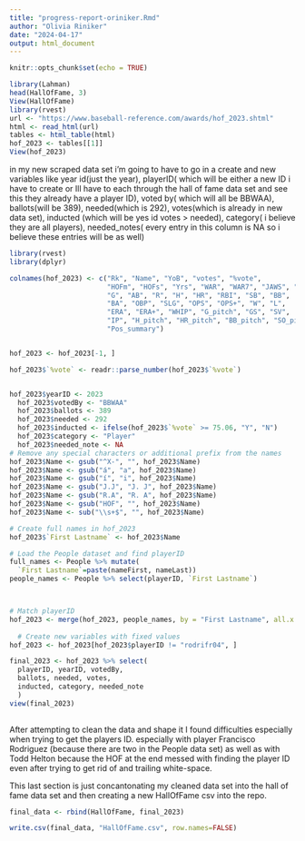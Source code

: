```yaml
---
title: "progress-report-oriniker.Rmd"
author: "Olivia Riniker"
date: "2024-04-17"
output: html_document
---
```


```r
knitr::opts_chunk$set(echo = TRUE)
```

```r
library(Lahman)
head(HallOfFame, 3)
View(HallOfFame)
library(rvest)
url <- "https://www.baseball-reference.com/awards/hof_2023.shtml"
html <- read_html(url)
tables <- html_table(html)
hof_2023 <- tables[[1]]
View(hof_2023)
```
 in my new scraped data set i'm going to have to go in a create and new variables like year id(just the year), playerID( which will be either a new ID i have to create or Ill have to each through the hall of fame data set and see this they already have a player ID), voted by( which will all be BBWAA), ballots(will be 389), needed(which is 292), votes(which is already in new data set), inducted (which will be yes id votes > needed), category( i believe they are all players), needed_notes( every entry in this column is NA so i believe these entries will be as well)
 
```r
library(rvest)
library(dplyr)

colnames(hof_2023) <- c("Rk", "Name", "YoB", "votes", "%vote", 
                        "HOFm", "HOFs", "Yrs", "WAR", "WAR7", "JAWS", "Jpos",
                        "G", "AB", "R", "H", "HR", "RBI", "SB", "BB", 
                        "BA", "OBP", "SLG", "OPS", "OPS+", "W", "L", 
                        "ERA", "ERA+", "WHIP", "G_pitch", "GS", "SV", 
                        "IP", "H_pitch", "HR_pitch", "BB_pitch", "SO_pitch", 
                        "Pos_summary")


hof_2023 <- hof_2023[-1, ] 

hof_2023$`%vote` <- readr::parse_number(hof_2023$`%vote`)


hof_2023$yearID <- 2023
  hof_2023$votedBy <- "BBWAA"
  hof_2023$ballots <- 389
  hof_2023$needed <- 292
  hof_2023$inducted <- ifelse(hof_2023$`%vote` >= 75.06, "Y", "N")
  hof_2023$category <- "Player"
  hof_2023$needed_note <- NA
# Remove any special characters or additional prefix from the names
hof_2023$Name <- gsub("^X-", "", hof_2023$Name)
hof_2023$Name <- gsub("á", "a", hof_2023$Name)
hof_2023$Name <- gsub("í", "i", hof_2023$Name)
hof_2023$Name <- gsub("J.J", "J. J", hof_2023$Name)
hof_2023$Name <- gsub("R.A", "R. A", hof_2023$Name)
hof_2023$Name <- gsub("HOF", "", hof_2023$Name)
hof_2023$Name <- sub("\\s+$", "", hof_2023$Name)

# Create full names in hof_2023
hof_2023$`First Lastname` <- hof_2023$Name

# Load the People dataset and find playerID
full_names <- People %>% mutate(
  `First Lastname`=paste(nameFirst, nameLast))
people_names <- People %>% select(playerID, `First Lastname`)



# Match playerID
hof_2023 <- merge(hof_2023, people_names, by = "First Lastname", all.x = TRUE)
  
  # Create new variables with fixed values
hof_2023 <- hof_2023[hof_2023$playerID != "rodrifr04", ]

final_2023 <- hof_2023 %>% select(
  playerID, yearID, votedBy, 
  ballots, needed, votes, 
  inducted, category, needed_note 
  )
view(final_2023)
 
```
 
 After attempting to clean the data and shape it I found difficulties especially when trying to get the players ID. especially with player Francisco Rodriguez (because there are two in the People data set) as well as with Todd Helton because the HOF at the end messed with finding the player ID even after trying to get rid of and trailing white-space. 
 
 
 
 This last section is just concantonating my cleaned data set into the hall of fame data set and then creating a new HallOfFame csv into the repo.
 
```r
final_data <- rbind(HallOfFame, final_2023)

write.csv(final_data, "HallOfFame.csv", row.names=FALSE)


```


